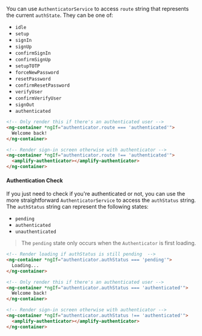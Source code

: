 You can use `AuthenticatorService` to access `route` string that represents the current `authState`. They can be one of:

- `idle`
- `setup`
- `signIn`
- `signUp`
- `confirmSignIn`
- `confirmSignUp`
- `setupTOTP`
- `forceNewPassword`
- `resetPassword`
- `confirmResetPassword`
- `verifyUser`
- `confirmVerifyUser`
- `signOut`
- `authenticated`

```html
<!-- Only render this if there's an authenticated user -->
<ng-container *ngIf="authenticator.route === 'authenticated'">
  Welcome back!
</ng-container>

<!-- Render sign-in screen otherwise with authenticator -->
<ng-container *ngIf="authenticator.route !== 'authenticated'">
  <amplify-authenticator></amplify-authenticator>
</ng-container>
```

#### Authentication Check

If you just need to check if you're authenticated or not, you can use the more straightforward `AuthenticatorService` to access the `authStatus` string. The `authStatus` string can represent the following states:

- `pending`
- `authenticated`
- `unauthenticated`

> The `pending` state only occurs when the `Authenticator` is first loading.

```html
<!-- Render loading if authStatus is still pending  -->
<ng-container *ngIf="authenticator.authStatus === 'pending'">
  Loading...
</ng-container>

<!-- Only render this if there's an authenticated user -->
<ng-container *ngIf="authenticator.authStatus === 'authenticated'">
  Welcome back!
</ng-container>

<!-- Render sign-in screen otherwise with authenticator -->
<ng-container *ngIf="authenticator.authStatus !== 'authenticated'">
  <amplify-authenticator></amplify-authenticator>
</ng-container>
```
